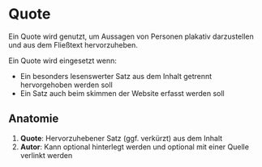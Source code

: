 
# Quote

Ein Quote wird genutzt, um Aussagen von Personen plakativ darzustellen und aus dem Fließtext hervorzuheben.

Ein Quote wird eingesetzt wenn:

- Ein besonders lesenswerter Satz aus dem Inhalt getrennt hervorgehoben werden soll
- Ein Satz auch beim skimmen der Website erfasst werden soll

<Canvas>
  <Story id="components-content-quote--default" />
</Canvas>

<Canvas>
  <Story id="components-content-quote--no-author" />
</Canvas>

## Anatomie

1. **Quote**: Hervorzuhebener Satz (ggf. verkürzt) aus dem Inhalt
2. **Autor**: Kann optional hinterlegt werden und optional mit einer Quelle verlinkt werden

<!--
## Platzierung

Hier kann beschrieben werden, wie ein Quote in verschiedenen Kontexten platziert wird.
-->

<!--
## Inhalt

Hier können Regeln für die Inhalte von Quotes definiert werden, z.B. Wording von Überschriften.
-->
